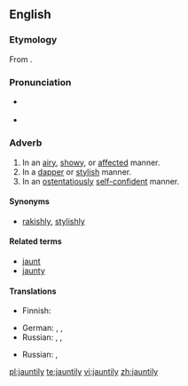 ==English==

===Etymology===
From {{suffix|jaunty|ly}}.

===Pronunciation===
* {{a|UK}} {{IPA|/ˈdʒɔːn.tɪ.li/}}
* {{a|US}} {{IPA|/ˈdʒɑn.tɪ.li/|/ˈdʒɔn.tɪ.li/}}

===Adverb===
{{en-adv}}

# In an [[airy]], [[showy]], or [[affected]] manner.
# In a [[dapper]] or [[stylish]] manner.
# In an [[ostentatiously]] [[self-confident]] manner.

====Synonyms====
* {{sense|in a dapper or stylish manner}} [[rakishly]], [[stylishly]]

====Related terms====
* [[jaunt]]
* [[jaunty]]

====Translations====
{{trans-top|in an airy, showy, or affected manner}}
* Finnish: {{t|fi|hilpeästi}}
{{trans-mid}}
* German: {{t|de|unbeschwert}}, {{t|de|munter}}, {{t|de|fröhlich}}
* Russian: {{t|ru|весело|sc=Cyrl}}, {{t|ru|беспечно|sc=Cyrl}}, {{t|ru|легкомысленно|sc=Cyrl}}
{{trans-bottom}}

{{trans-top|in a dapper or stylish manner}}
* Russian: {{t|ru|небрежно|sc=Cyrl}}, {{t|ru|с небрежным изяществом|sc=Cyrl}}
{{trans-mid}}
{{trans-bottom}}

{{trans-top|in an ostentatiously self-confident manner}}
{{trans-mid}}
{{trans-bottom}}

[[pl:jauntily]]
[[te:jauntily]]
[[vi:jauntily]]
[[zh:jauntily]]